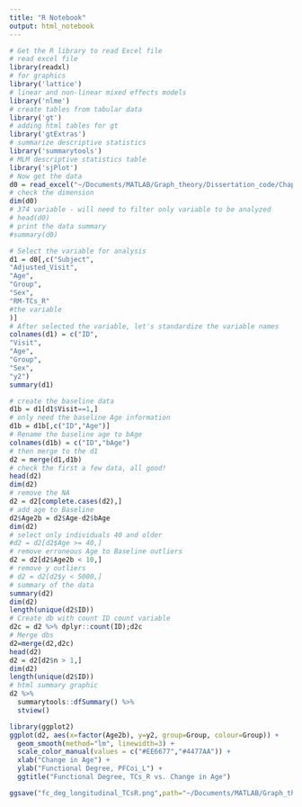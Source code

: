 ```yaml
---
title: "R Notebook"
output: html_notebook
---
```




```r
# Get the R library to read Excel file
# read excel file
library(readxl)
# for graphics
library('lattice')
# linear and non-linear mixed effects models
library('nlme')
# create tables from tabular data
library('gt')
# adding html tables for gt
library('gtExtras')
# summarize descriptive statistics
library('summarytools')
# MLM descriptive statistics table
library('sjPlot')
# Now get the data
d0 = read_excel("~/Documents/MATLAB/Graph_theory/Dissertation_code/Chapter4_LongitudinalDifferences/Mixed_effects_modeling/deg_fc_longitudinal_df.xlsx", na="NaN") 
# check the dimension
dim(d0)
# 374 variable - will need to filter only variable to be analyzed
# head(d0)
# print the data summary
#summary(d0)
```

```r
# Select the variable for analysis
d1 = d0[,c("Subject",                       
"Adjusted_Visit",
"Age", 
"Group", 
"Sex",
"RM-TCs_R"
#the variable
)]
# After selected the variable, let's standardize the variable names
colnames(d1) = c("ID",                    
"Visit",
"Age",
"Group",
"Sex",
"y2")
summary(d1)
```


```r
# create the baseline data
d1b = d1[d1$Visit==1,]
# only need the baseline Age information
d1b = d1b[,c("ID","Age")]
# Rename the baseline age to bAge
colnames(d1b) = c("ID","bAge")
# then merge to the d1 
d2 = merge(d1,d1b)
# check the first a few data, all good!
head(d2)
dim(d2)
# remove the NA
d2 = d2[complete.cases(d2),]
# add age to Baseline
d2$Age2b = d2$Age-d2$bAge
dim(d2)
# select only individuals 40 and older
#d2 = d2[d2$Age >= 40,]
# remove erroneous Age to Baseline outliers
d2 = d2[d2$Age2b < 10,]
# remove y outliers
# d2 = d2[d2$y < 5000,]
# summary of the data
summary(d2)
dim(d2)
length(unique(d2$ID))
# Create db with count ID count variable
d2c = d2 %>% dplyr::count(ID);d2c
# Merge dbs
d2=merge(d2,d2c)
head(d2)
d2 = d2[d2$n > 1,]
dim(d2)
length(unique(d2$ID))
# html summary graphic
d2 %>%
  summarytools::dfSummary() %>%
  stview()
```

```r
library(ggplot2)
ggplot(d2, aes(x=factor(Age2b), y=y2, group=Group, colour=Group)) +
  geom_smooth(method="lm", linewidth=3) +
  scale_color_manual(values = c("#EE6677","#4477AA")) +
  xlab("Change in Age") +
  ylab("Functional Degree, PFCoi_L") +
  ggtitle("Functional Degree, TCs_R vs. Change in Age")

ggsave("fc_deg_longitudinal_TCsR.png",path="~/Documents/MATLAB/Graph_theory/Dissertation_code/Chapter4_LongitudinalDifferences/Plotting_in_R/")
```

